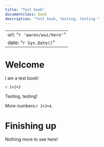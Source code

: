 ```yaml
--- 
title: "Test book"
documentclass: book
description: "Test book, testing, testing."
---
```


---
url: "`r 'aaron/wuz/here'`"
date: "`r Sys.Date()`"
---

# Welcome {-}

I am a test book! 

`r 1+2+3`

Testing, testing! 

More numbers:`r 2+3+4`.

# Finishing up {-}

Nothing more to see here!
